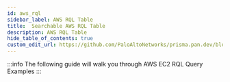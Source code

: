 ```yaml
---
id: aws_rql
sidebar_label: AWS RQL Table
title:  Searchable AWS RQL Table
description: AWS RQL Table
hide_table_of_contents: true
custom_edit_url: https://github.com/PaloAltoNetworks/prisma.pan.dev/blob/master/docs/cloud/rql/aws/aws_rql.table.js
---
```



:::info
The following guide will walk you through AWS EC2 RQL Query Examples
:::

<RQLDataTable
  columns={columns}
  data={queries}
/>
